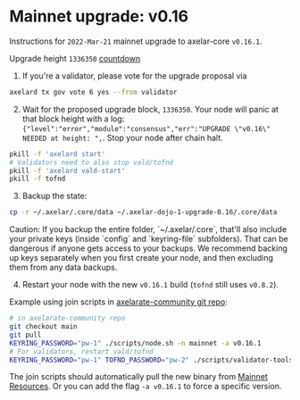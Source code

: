 # Mainnet upgrade: v0.16


Instructions for `2022-Mar-21` mainnet upgrade to axelar-core `v0.16.1`.

Upgrade height `1336350` [countdown](https://testnet.mintscan.io/axelar-testnet/blocks/1336350)

1. If you're a validator, please vote for the upgrade proposal via

```bash
axelard tx gov vote 6 yes --from validator
```

2. Wait for the proposed upgrade block, `1336350`. Your node will panic at that block height with a log: `{"level":"error","module":"consensus","err":"UPGRADE \"v0.16\" NEEDED at height: ",`. Stop your node after chain halt.

```bash
pkill -f 'axelard start'
# Validators need to also stop vald/tofnd
pkill -f 'axelard vald-start'
pkill -f tofnd
```

3. Backup the state:

```bash
cp -r ~/.axelar/.core/data ~/.axelar-dojo-1-upgrade-0.16/.core/data
```

<Callout type="warning" emoji="⚠️">
  Caution: If you backup the entire folder, `~/.axelar/.core`, that'll also include your private keys (inside `config` and `keyring-file` subfolders). That can be dangerous if anyone gets access to your backups. We recommend backing up keys separately when you first create your node, and then excluding them from any data backups.
</Callout>

4. Restart your node with the new `v0.16.1` build (`tofnd` still uses `v0.8.2`).

Example using join scripts in [axelarate-community git repo](https://github.com/axelarnetwork/axelarate-community):

```bash
# in axelarate-community repo
git checkout main
git pull
KEYRING_PASSWORD="pw-1" ./scripts/node.sh -n mainnet -a v0.16.1
# For validators, restart vald/tofnd
KEYRING_PASSWORD="pw-1" TOFND_PASSWORD="pw-2" ./scripts/validator-tools-host.sh -a v0.16.1 -n mainnet
```

The join scripts should automatically pull the new binary from [Mainnet Resources](/resources/mainnet/). Or you can add the flag `-a v0.16.1` to force a specific version.
